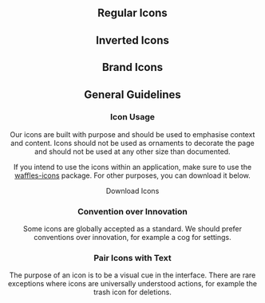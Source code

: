

<Header
  pageTitle="Icons"
  overview="Designed to fit within the visual language of our brand."
/>

<Section>

## Regular Icons

<IconsGrid />

</Section>

<Section>

## Inverted Icons

<IconsGrid variant="inverted" />

</Section>

<Section>

## Brand Icons

<IconsGrid variant="brand" />

</Section>

<Section>

## General Guidelines

### Icon Usage

Our icons are built with purpose and should be used to emphasise context and content. Icons should not be used as ornaments to decorate the page and should not be used at any other size than documented.

If you intend to use the icons within an application, make sure to use the [waffles-icons](/components/icons) package.
For other purposes, you can download it below.

<DownloadButton href="/downloads/icons.zip" download="icons.zip">
  Download Icons
</DownloadButton>

### Convention over Innovation

Some icons are globally accepted as a standard. We should prefer conventions over innovation, for example a cog for settings.

### Pair Icons with Text

The purpose of an icon is to be a visual cue in the interface. There are rare exceptions where icons are universally understood actions, for example the trash icon for deletions.

</Section>
